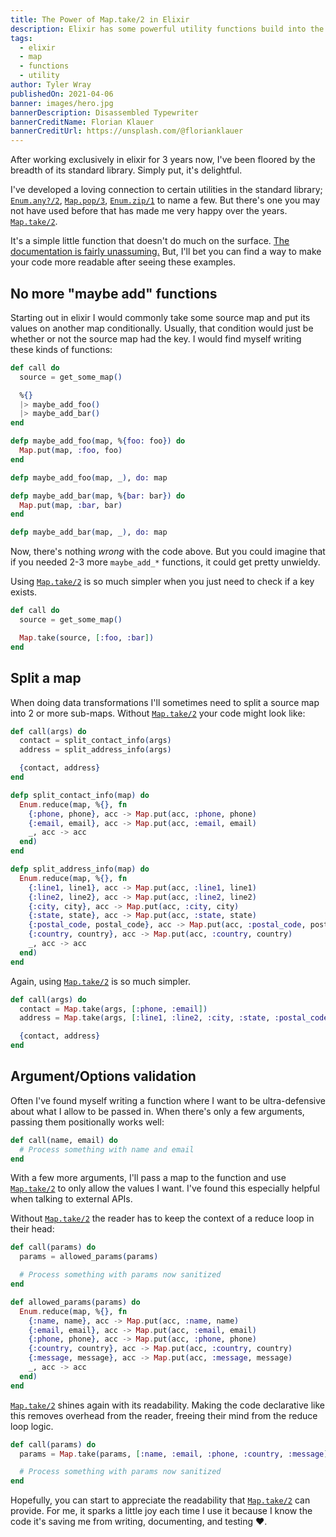 ```yaml
---
title: The Power of Map.take/2 in Elixir
description: Elixir has some powerful utility functions build into the standard library. One of my favorites is Map.take/2.
tags:
  - elixir
  - map
  - functions
  - utility
author: Tyler Wray
publishedOn: 2021-04-06
banner: images/hero.jpg
bannerDescription: Disassembled Typewriter
bannerCreditName: Florian Klauer
bannerCreditUrl: https://unsplash.com/@florianklauer
---
```


After working exclusively in elixir for 3 years now, I've been floored by the breadth of its standard library. Simply put, it's delightful.

I've developed a loving connection to certain utilities in the standard library; [`Enum.any?/2`](https://hexdocs.pm/elixir/Enum.html#any?/2), [`Map.pop/3`](https://hexdocs.pm/elixir/Map.html#pop/3), [`Enum.zip/1`](https://hexdocs.pm/elixir/Enum.html#zip/1) to name a few.
But there's one you may not have used before that has made me very happy over the years. [`Map.take/2`](https://hexdocs.pm/elixir/Map.html#take/2).

It's a simple little function that doesn't do much on the surface. [The documentation is fairly unassuming.](https://hexdocs.pm/elixir/Map.html#take/2)
But, I'll bet you can find a way to make your code more readable after seeing these examples.

## No more "maybe add" functions

Starting out in elixir I would commonly take some source map and put its values on another map conditionally. Usually, that condition would just be
whether or not the source map had the key. I would find myself writing these kinds of functions:

```elixir
def call do
  source = get_some_map()

  %{}
  |> maybe_add_foo()
  |> maybe_add_bar()
end

defp maybe_add_foo(map, %{foo: foo}) do
  Map.put(map, :foo, foo)
end

defp maybe_add_foo(map, _), do: map

defp maybe_add_bar(map, %{bar: bar}) do
  Map.put(map, :bar, bar)
end

defp maybe_add_bar(map, _), do: map
```

Now, there's nothing _wrong_ with the code above. But you could imagine that if you needed 2-3 more `maybe_add_*` functions, it
could get pretty unwieldy.

Using [`Map.take/2`](https://hexdocs.pm/elixir/Map.html#take/2) is so much simpler when you just need to check if a key exists.

```elixir highlight={4}
def call do
  source = get_some_map()

  Map.take(source, [:foo, :bar])
end
```

## Split a map

When doing data transformations I'll sometimes need to split a source map into 2 or more sub-maps. Without [`Map.take/2`](https://hexdocs.pm/elixir/Map.html#take/2) your code might look like:

```elixir
def call(args) do
  contact = split_contact_info(args)
  address = split_address_info(args)

  {contact, address}
end

defp split_contact_info(map) do
  Enum.reduce(map, %{}, fn
    {:phone, phone}, acc -> Map.put(acc, :phone, phone)
    {:email, email}, acc -> Map.put(acc, :email, email)
    _, acc -> acc
  end)
end

defp split_address_info(map) do
  Enum.reduce(map, %{}, fn
    {:line1, line1}, acc -> Map.put(acc, :line1, line1)
    {:line2, line2}, acc -> Map.put(acc, :line2, line2)
    {:city, city}, acc -> Map.put(acc, :city, city)
    {:state, state}, acc -> Map.put(acc, :state, state)
    {:postal_code, postal_code}, acc -> Map.put(acc, :postal_code, postal_code)
    {:country, country}, acc -> Map.put(acc, :country, country)
    _, acc -> acc
  end)
end
```

Again, using [`Map.take/2`](https://hexdocs.pm/elixir/Map.html#take/2) is so much simpler.

```elixir highlight={2-3}
def call(args) do
  contact = Map.take(args, [:phone, :email])
  address = Map.take(args, [:line1, :line2, :city, :state, :postal_code, :country])

  {contact, address}
end
```

## Argument/Options validation

Often I've found myself writing a function where I want to be ultra-defensive about what I allow to be passed in. When there's only a few
arguments, passing them positionally works well:

```elixir
def call(name, email) do
  # Process something with name and email
end
```

With a few more arguments, I'll pass a map to the function and use [`Map.take/2`](https://hexdocs.pm/elixir/Map.html#take/2) to only allow the values I want.
I've found this especially helpful when talking to external APIs.

Without [`Map.take/2`](https://hexdocs.pm/elixir/Map.html#take/2) the reader has to keep the context of a reduce loop in their head:

```elixir
def call(params) do
  params = allowed_params(params)

  # Process something with params now sanitized
end

def allowed_params(params) do
  Enum.reduce(map, %{}, fn
    {:name, name}, acc -> Map.put(acc, :name, name)
    {:email, email}, acc -> Map.put(acc, :email, email)
    {:phone, phone}, acc -> Map.put(acc, :phone, phone)
    {:country, country}, acc -> Map.put(acc, :country, country)
    {:message, message}, acc -> Map.put(acc, :message, message)
    _, acc -> acc
  end)
end
```

[`Map.take/2`](https://hexdocs.pm/elixir/Map.html#take/2) shines again with its readability. Making the code declarative like this removes overhead from the reader,
freeing their mind from the reduce loop logic.

```elixir
def call(params) do
  params = Map.take(params, [:name, :email, :phone, :country, :message])

  # Process something with params now sanitized
end
```

Hopefully, you can start to appreciate the readability that [`Map.take/2`](https://hexdocs.pm/elixir/Map.html#take/2) can provide. For me, it sparks a little joy
each time I use it because I know the code it's saving me from writing, documenting, and testing ❤️.
